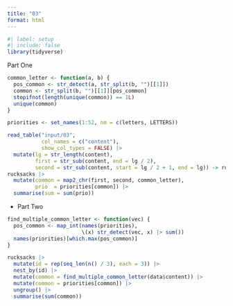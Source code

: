 ```yaml
---
title: "03"
format: html
---
```



```r
#| label: setup
#| include: false
library(tidyverse)
```

Part One

```r
common_letter <- function(a, b) {
  pos_common <- str_detect(a, str_split(b, "")[[1]])
  common <- str_split(b, "")[[1]][pos_common]
  stopifnot(length(unique(common)) == 1L)
  unique(common)
}

priorities <- set_names(1:52, nm = c(letters, LETTERS))

read_table("input/03", 
           col_names = c("content"),
           show_col_types = FALSE) |> 
  mutate(lg = str_length(content),
         first = str_sub(content, end = lg / 2),
         second = str_sub(content, start = lg / 2 + 1, end = lg)) -> rucksacks
rucksacks |> 
  mutate(common = map2_chr(first, second, common_letter),
         prio  = priorities[common]) |> 
  summarise(sum = sum(prio))
```

- Part Two

```r
find_multiple_common_letter <- function(vec) {
  pos_common <- map_int(names(priorities),
                        \(x) str_detect(vec, x) |> sum())
  names(priorities)[which.max(pos_common)]
}

rucksacks |> 
  mutate(id = rep(seq_len(n() / 3), each = 3)) |> 
  nest_by(id) |> 
  mutate(common = find_multiple_common_letter(data$content)) |> 
  mutate(common = priorities[common]) |> 
  ungroup() |> 
  summarise(sum(common))

```



